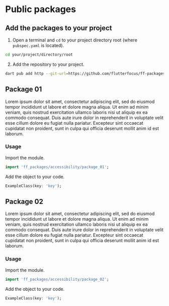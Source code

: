 # Public packages

## Add the packages to your project

1. Open a terminal and `cd` to your project directory root (where `pubspec.yaml` is located).
```bash
cd your/project/directory/root
```

2. Add the repository to your project.
```bash
dart pub add http --git-url=https://github.com/flutterfocus/ff-packages--git-ref=main
```

## Package 01

Lorem ipsum dolor sit amet, consectetur adipiscing elit, sed do eiusmod tempor incididunt ut labore et dolore magna aliqua. Ut enim ad minim veniam, quis nostrud exercitation ullamco laboris nisi ut aliquip ex ea commodo consequat. Duis aute irure dolor in reprehenderit in voluptate velit esse cillum dolore eu fugiat nulla pariatur. Excepteur sint occaecat cupidatat non proident, sunt in culpa qui officia deserunt mollit anim id est laborum.

### Usage

Import the module. 
```dart
import 'ff_packages/accessibility/package_01';
```

Add the object to your code.
```dart
ExampleClass(key: 'key');
```

## Package 02

Lorem ipsum dolor sit amet, consectetur adipiscing elit, sed do eiusmod tempor incididunt ut labore et dolore magna aliqua. Ut enim ad minim veniam, quis nostrud exercitation ullamco laboris nisi ut aliquip ex ea commodo consequat. Duis aute irure dolor in reprehenderit in voluptate velit esse cillum dolore eu fugiat nulla pariatur. Excepteur sint occaecat cupidatat non proident, sunt in culpa qui officia deserunt mollit anim id est laborum.

### Usage

Import the module. 
```dart
import 'ff_packages/accessibility/package_02';
```

Add the object to your code.
```dart
ExampleClass(key: 'key');
```